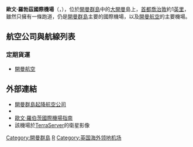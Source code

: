 {{noteTA
|T=zh-hans:欧文·罗伯茨国际机场; zh-hant:歐文·羅勃茲國際機場;
|1=zh-hans:罗伯茨; zh-hant:羅勃茲;
|2=zh-hans:欧文·罗伯茨; zh-hant:歐文·羅勃茲;
|3=zh-cn:乔治;zh-tw:喬治;zh-hk:佐治;
}}
{{for|利比里亚的拥有类似名称的机场|罗伯茨国际机场}}
{{Infobox Airport 
|airport_name = 歐文羅勃茲國際機場<br />{{lang|en|Owen Roberts International Airport}}
|photo =Observation Deck at the Owen Roberts International Airport.jpg
|type = 商用国际 
| owner = 開曼群島政府
| operator = Cayman Islands Airports Authority (CIAA)
| hub = [[開曼航空|開曼航空]]
|city = [[開曼群島|開曼群島]][[喬治敦_(開曼群島)|喬治敦]] 
| elevation-f = 8
|distance_to_city = 1[[英里|英里]]
|elevation = 2[[米_(單位)|米]]（8英尺）
|IATA = GCM 
|ICAO = MWCR 
| metric-rwy = y
| r1-number = 08/26
| r1-length-m = 2155
| r1-surface = 柏油
|coordinates  = {{coord|19|17|34|N|81|21|27.9|W|type:airport}}
|runway1_heading = 08/26 
|runway1_feet = 7,018 
|runway1_meter = 2,139 
|runway1_surface = 柏油鋪設 
}}

'''歐文·羅勃茲國際機場'''（{{lang-en|'''Owen Roberts International Airport'''}}，{{airport codes|GCM|MWCR}}），位於[[開曼群島|開曼群島]]中的[[大開曼|大開曼]]島上，[[首都|首都]][[喬治敦_(開曼群島)|喬治敦]]約1[[英里|英里]]，雖然只擁有一條跑道，仍是[[開曼群島|開曼群島]]主要的國際機場，以及[[開曼航空|開曼航空]]的主要機場。

==航空公司與航線列表==
{{Airport-dest-list
| {{flagicon|GBR}}{{flagicon|CYM}} [[開曼航空|開曼航空]] | 開曼布拉克、小開曼島、[[諾曼·曼利國際機場|金斯頓]]、[[何塞·馬蒂國際機場|哈瓦那]]、[[羅阿坦島|羅阿坦島]]、[[拉塞瓦|拉塞瓦]]、[[邁阿密國際機場|邁阿密]]、[[坦帕國際機場|坦帕]]、[[約翰·甘迺迪國際機場|紐約-肯尼迪]]<br>季節性：[[蒙特哥貝|蒙特哥灣]]、[[奧黑爾國際機場|芝加哥]]、[[丹佛國際機場|丹佛]]
| {{flagicon|GBR}} [[英國航空|英國航空]]|[[倫敦希斯羅機場|倫敦-希斯羅]]、[[林丁平德林國際機場|拿騷]]
| {{flagicon|CAN}} [[西捷航空|西捷航空]]|[[多倫多皮爾遜國際機場|多倫多]]
| {{flagicon|CAN}} [[加拿大航空|加拿大航空]]|[[多倫多皮爾遜國際機場|多倫多]]
| {{flagicon|USA}} [[美國航空|美國航空]]|[[夏洛特道格拉斯國際機場|夏洛特]]、[[達拉斯-沃斯堡國際機場|達拉斯-沃斯堡]]、[[邁阿密國際機場|邁阿密]]<br>季節性：[[奧黑爾國際機場|芝加哥]]、[[費城國際機場|費城]]
| {{flagicon|USA}} [[達美航空|達美航空]]|[[哈茨菲爾德-傑克遜亞特蘭大國際機場|亞特蘭大]]<br>季節性：[[底特律都會韋恩縣機場|底特律]]、[[明尼阿波利斯－聖保羅國際機場|明尼阿波利斯-聖保羅]]
| {{nowrap|{{flagicon|USA}} [[美國聯合航空|美國聯合航空]]}}|[[喬治·布什洲際機場|休斯頓]]<br>季節性：[[奧黑爾國際機場|芝加哥]]、[[紐華克自由國際機場|紐約-紐瓦克]]、[[華盛頓杜勒斯國際機場|華盛頓-杜勒斯]]
| {{flagicon|USA}} [[捷藍航空|捷藍航空]]|[[勞德代爾堡-好萊塢國際機場|勞德代爾堡]]、[[約翰·甘迺迪國際機場|紐約-肯尼迪]]；季節性：[[愛德華·勞倫斯·洛根將軍國際機場|波士頓]]
| {{flagicon|USA}} [[西南航空|西南航空]]|[[勞德代爾堡-好萊塢國際機場|勞德代爾堡]]
}}

===定期貨運===
* [[開曼航空|開曼航空]]

==外部連結==
* [https://web.archive.org/web/20061106042601/http://www.caymanislands.ky/vacation_essentials/air.asp 開曼群島起降航空公司]
* {{WAD|MWCR}}
* [http://www.grand-cayman-gcm.airports-guides.com 歐文·羅伯茨國際機場指南] {{Wayback|url=http://www.grand-cayman-gcm.airports-guides.com/ |date=20210126112931 }}
* 該機場於[http://terraserver.com/imagery/image_gx.asp?provider_id=340&res=15&cpx=-81.357750&cpy=19.292778  TerraServer]{{dead link|date=2018年3月 |bot=InternetArchiveBot |fix-attempted=yes }}的衛星影像

[[Category:開曼群島|Category:開曼群島]]
[[Category:冠以人名的美洲機場|R]]
[[Category:英国海外领地机场|Category:英国海外领地机场]]